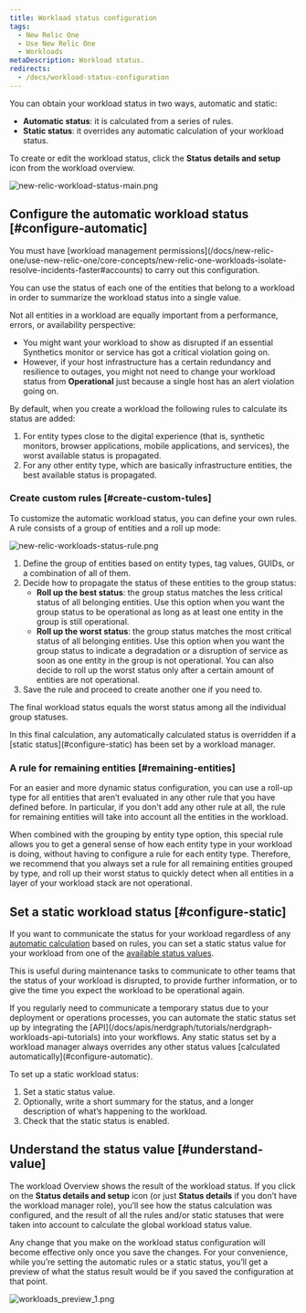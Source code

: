 ```yaml
---
title: Workload status configuration
tags:
  - New Relic One
  - Use New Relic One
  - Workloads
metaDescription: Workload status.
redirects:
  - /docs/workload-status-configuration
---
```





You can obtain your workload status in two ways, automatic and static:

* **Automatic status**: it is calculated from a series of rules.
* **Static status**: it overrides any automatic calculation of your workload status.

To create or edit the workload status, click the **Status details and setup** icon from the workload overview.

<img
  src={newRelicWorkloadStatusMain}
  title="new-relic-workload-status-main.png"
  alt="new-relic-workload-status-main.png"
/>

## Configure the automatic workload status [#configure-automatic]

<Callout variant="important">
  You must have [workload management permissions](/docs/new-relic-one/use-new-relic-one/core-concepts/new-relic-one-workloads-isolate-resolve-incidents-faster#accounts) to carry out this configuration.
</Callout>

You can use the status of each one of the entities that belong to a workload in order to summarize the workload status into a single value.

Not all entities in a workload are equally important from a performance, errors, or availability perspective:

* You might want your workload to show as disrupted if an essential Synthetics monitor or service has got a critical violation going on.
* However, if your host infrastructure has a certain redundancy and resilience to outages, you might not need to change your workload status from **Operational** just because a single host has an alert violation going on.

By default, when you create a workload the following rules to calculate its status are added:

1. For entity types close to the digital experience (that is, synthetic monitors, browser applications, mobile applications, and services), the worst available status is propagated.
2. For any other entity type, which are basically infrastructure entities, the best available status is propagated.

### Create custom rules [#create-custom-tules]

To customize the automatic workload status, you can define your own rules. A rule consists of a group of entities and a roll up mode:

<img
  src={newRelicWorkloadsStatusRule}
  title="new-relic-workloads-status-rule.png"
  alt="new-relic-workloads-status-rule.png"
/>

1. Define the group of entities based on entity types, tag values, GUIDs, or a combination of all of them.
2. Decide how to propagate the status of these entities to the group status:
   * **Roll up the best status**: the group status matches the less critical status of all belonging entities. Use this option when you want the group status to be operational as long as at least one entity in the group is still operational.
   * **Roll up the worst status**: the group status matches the most critical status of all belonging entities. Use this option when you want the group status to indicate a degradation or a disruption of service as soon as one entity in the group is not operational. You can also decide to roll up the worst status only after a certain amount of entities are not operational.
3. Save the rule and proceed to create another one if you need to.

The final workload status equals the worst status among all the individual group statuses.

<Callout variant="important">
  In this final calculation, any automatically calculated status is overridden if a [static status](#configure-static) has been set by a workload manager.
</Callout>

### A rule for remaining entities [#remaining-entities]

For an easier and more dynamic status configuration, you can use a roll-up type for all entities that aren’t evaluated in any other rule that you have defined before. In particular, if you don't add any other rule at all, the rule for remaining entities will take into account all the entities in the workload.

When combined with the grouping by entity type option, this special rule allows you to get a general sense of how each entity type in your workload is doing, without having to configure a rule for each entity type. Therefore, we recommend that you always set a rule for all remaining entities grouped by type, and roll up their worst status to quickly detect when all entities in a layer of your workload stack are not operational.

## Set a static workload status [#configure-static]

If you want to communicate the status for your workload regardless of any [automatic calculation](#configure-automatic) based on rules, you can set a static status value for your workload from one of the [available status values](/docs/workload-status#obtain-status).

This is useful during maintenance tasks to communicate to other teams that the status of your workload is disrupted, to provide further information, or to give the time you expect the workload to be operational again.

<Callout variant="tip">
  If you regularly need to communicate a temporary status due to your deployment or operations processes, you can automate the static status set up by integrating the [API](/docs/apis/nerdgraph/tutorials/nerdgraph-workloads-api-tutorials) into your workflows.
</Callout>

<Callout variant="important">
  Any static status set by a workload manager always overrides any other status values [calculated automatically](#configure-automatic).
</Callout>

To set up a static workload status:

1. Set a static status value.
2. Optionally, write a short summary for the status, and a longer description of what’s happening to the workload.
3. Check that the static status is enabled.

## Understand the status value [#understand-value]

The workload Overview shows the result of the workload status. If you click on the **Status details and setup** icon (or just **Status details** if you don’t have the workload manager role), you’ll see how the status calculation was configured, and the result of all the rules and/or static statuses that were taken into account to calculate the global workload status value.

Any change that you make on the workload status configuration will become effective only once you save the changes. For your convenience, while you’re setting the automatic rules or a static status, you’ll get a preview of what the status result would be if you saved the configuration at that point.

<img
  src={workloadsPreview10}
  title="workloads_preview_1.png"
  alt="workloads_preview_1.png"
/>
